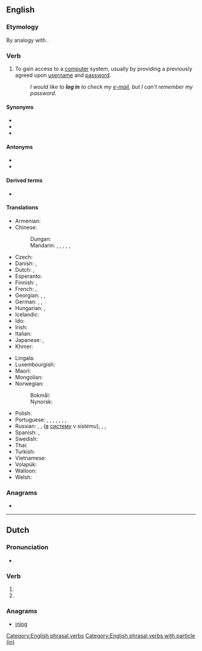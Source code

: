 {{also|login|-login|log-in}}
==English==
{{wikipedia}}

===Etymology===
By analogy with {{m|en|clock in}}.
{{rfe|lang=en|Do we know when it was first used? Before computers? Early multi-user computers? Unix?}}

===Verb===
{{en-verb|logs in|logging in|logged in}}

# {{lb|en|computing}} To gain access to a [[computer]] system, usually by providing a previously agreed upon [[username]] and [[password]].
#: ''I would like to '''log in''' to check my [[e-mail]], but I can't remember my password.''

====Synonyms====
* {{l|en|log on}}
* {{l|en|sign on}}
* {{l|en|sign in}}

====Antonyms====
* {{l|en|log off}}
* {{l|en|log out}}

====Derived terms====
* {{l|en|login}}

====Translations====
{{trans-top|gain access to a computer system}}
* Armenian: {{t-needed|hy}}
* Chinese:
*: Dungan: {{t|dng|чинлэ|sc=Cyrl}}
*: Mandarin: {{t+|cmn|記入|sc=Hani}}, {{t+|cmn|记入|tr=jìrù|sc=Hani}}, {{t+|cmn|登錄|sc=Hani}}, {{t+|cmn|登录|tr=dēnglù|sc=Hani}}, {{t+|cmn|簽入|sc=Hani}}, {{t+|cmn|签入|tr=qiānrù|sc=Hani}}
* Czech: {{t|cs|přihlásit|alt=přihlásit se}}
* Danish: {{t|da|logge ind}}, {{t|da|logge på}}
* Dutch: {{t+|nl|aanmelden}}, {{t+|nl|inloggen}}
* Esperanto: {{t|eo|ensaluti}}
* Finnish: {{t+|fi|kirjautua}}, {{t|fi|kirjautua sisään}}
* French: {{t+|fr|identifier|alt=s'identifier}}, {{t+|fr|connecter|alt=se connecter}}
* Georgian: {{t|ka|ავტორიზაცია}}, {{t|ka|სისტემაში შესვლა}}, {{t|ka|შესვლა}}
* German: {{t+|de|anmelden|alt=sich anmelden}}, {{t+|de|einloggen|alt=sich einloggen}}, {{t+|de|einloggen}}
* Hungarian: {{t+|hu|belép}}, {{t+|hu|bejelentkezik}}
* Icelandic: {{t|is|skrá inn}}
* Ido: {{t+|io|enirar}}
* Irish: {{t|ga|logáil isteach}}
* Italian: {{t|it|registrarsi}}
* Japanese: {{t+|ja|ログイン|alt=ログインする|tr=roguin-suru}}, {{t|ja|サインイン|alt=サインインする|tr=sain'in-suru}}
* Khmer: {{t+|km|ចូល|tr=cool|sc=Khmr}}
{{trans-mid}}
* Lingala: {{t|ln|komíkitola}}
* Luxembourgish: {{t|lb|aloggen}}
* Maori: {{t|mi|takiuru}}
* Mongolian: {{t-needed|mn}}
* Norwegian:
*: Bokmål: {{t|nb|logge på}}
*: Nynorsk: {{t|nn|logga inn}}
* Polish: {{t+|pl|zalogować się}}
* Portuguese: {{t|pt|[[fazer]]/[[realizar]] ([[o]]) [[login]]}}, {{t+|pt|entrar}}, {{t|pt|fazer login}}, {{t|pt|realizar login}}, {{t+|pt|logar}} {{qualifier|slang}}, {{t+|pt|autenticar}}, {{t|pt|iniciar sessão}}, {{t|pt|autenticar-se}}
* Russian: {{t+|ru|авторизо́вываться}}, {{t+|ru|авторизова́ться}}, {{t+|ru|войти́}} ([[в]] [[система|систему]] ''v sistému''), {{t+|ru|подсоедини́ться}}, {{t+|ru|подключи́ться}}, {{t+|ru|зарегистри́роваться}}
* Spanish: {{t+|es|entrar}}, {{t|es|iniciar sesión}}
* Swedish: {{t+|sv|logga in}}
* Thai: {{t|th|ล็อกอิน}}
* Turkish: {{t|tr|giriş yapmak}}
* Vietnamese: {{t-needed|vi}}
* Volapük: {{t+|vo|nunädön}}
* Walloon: {{t+|wa|s' elodjî}}
* Welsh: {{t+|cy|mewngofnodi}}
{{trans-bottom}}

===Anagrams===
* {{anagrams|en|a=gilno|Ligon|Lingo|Loing|ligno-|lingo|long i}}

[[Category:English phrasal verbs]]
[[Category:English phrasal verbs with particle (in)]]

----

==Dutch==

===Pronunciation===
* {{audio|Nl-log in.ogg|Audio|lang=nl}}

===Verb===
{{nl-verb-form}}

# {{nl-verb form of|p=1|n=sg|t=pres|m=ind|inloggen}}
# {{nl-verb form of|m=imp|inloggen}}

===Anagrams===
* [[inlog#Dutch|inlog]]